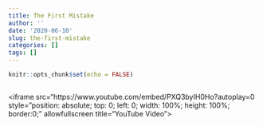 ```yaml
---
title: The First Mistake
author: ''
date: '2020-06-10'
slug: the-first-mistake
categories: []
tags: []
---
```


```r
knitr::opts_chunk$set(echo = FALSE)
```


<div style="position: relative; padding-bottom: 56.25%; height: 0; overflow: hidden;">
  <iframe src="https://www.youtube.com/embed/PXQ3byIH0Ho?autoplay=0 style="position: absolute; top: 0; left: 0; width: 100%; height: 100%; border:0;" allowfullscreen title="YouTube Video"></iframe>
</div>

